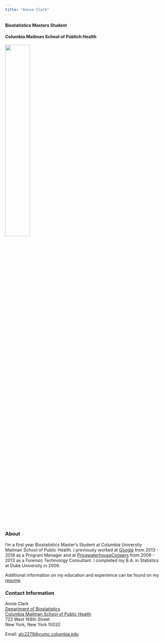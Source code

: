 ```yaml
---
title: "Annie Clark"
---
```


#### Biostatistics Masters Student
#### Columbia Mailman School of Publich Health

<img src = "images/annie.png" style = "width:40%">

### About
I’m a first year Biostatistics Master's Student at Columbia University Mailman School of Public Health. I previously worked at [Google](https://www.google.com) from 2013 - 2018 as a Program Manager and at [PricewaterhouseCoopers](https://www.pwc.com/sg/en/services/consulting/forensics/forensic-technology-solutions.html) from 2009 - 2013 as a Forensic Technology Consultant. I completed my B.A. in Statistics at Duke University in 2009. 

Additional information on my education and experience can be found on my [resume](resume.html). <br> 

### Contact Information

Annie Clark<br> 
[Department of Biostatistics](https://www.mailman.columbia.edu/become-student/departments/biostatistics)<br> 
[Columbia Mailman School of Public Health](https://www.mailman.columbia.edu/)<br> 
722 West 168th Street<br> 
New York, New York 10032

Email: [alc2279@cumc.columbia.edu](mailto:alc2279@cumc.columbia.edu)